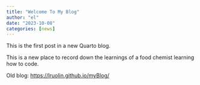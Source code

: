 ```yaml
---
title: "Welcome To My Blog"
author: "el"
date: "2023-10-08"
categories: [news]
---
```


This is the first post in a new Quarto blog.

This is a new place to record down the learnings of a food chemist learning how to code.

Old blog: <https://lruolin.github.io/myBlog/>
